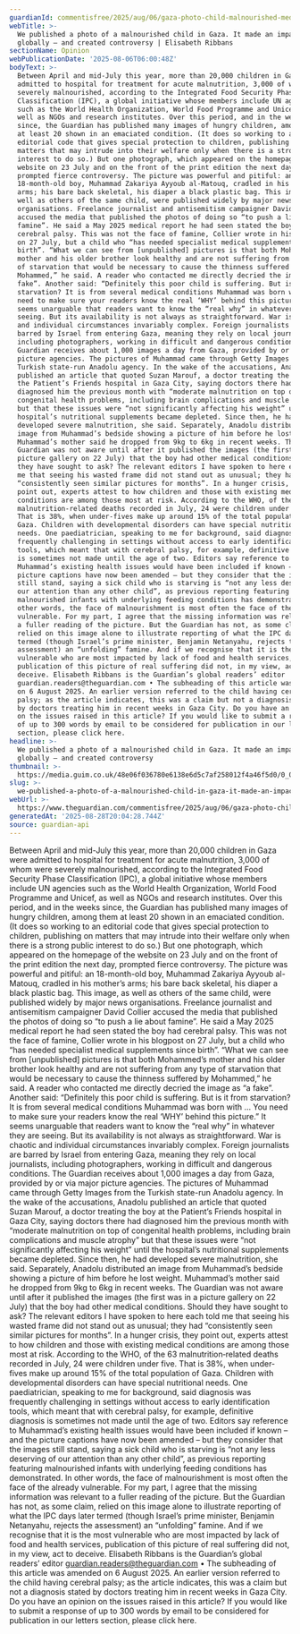 ```yaml
---
guardianId: commentisfree/2025/aug/06/gaza-photo-child-malnourished-medical
webTitle: >-
  We published a photo of a malnourished child in Gaza. It made an impact
  globally – and created controversy | Elisabeth Ribbans
sectionName: Opinion
webPublicationDate: '2025-08-06T06:00:48Z'
bodyText: >-
  Between April and mid-July this year, more than 20,000 children in Gaza were
  admitted to hospital for treatment for acute malnutrition, 3,000 of whom were
  severely malnourished, according to the Integrated Food Security Phase
  Classification (IPC), a global initiative whose members include UN agencies
  such as the World Health Organization, World Food Programme and Unicef, as
  well as NGOs and research institutes. Over this period, and in the weeks
  since, the Guardian has published many images of hungry children, among them
  at least 20 shown in an emaciated condition. (It does so working to an
  editorial code that gives special protection to children, publishing on
  matters that may intrude into their welfare only when there is a strong public
  interest to do so.) But one photograph, which appeared on the homepage of the
  website on 23 July and on the front of the print edition the next day,
  prompted fierce controversy. The picture was powerful and pitiful: an
  18-month-old boy, Muhammad Zakariya Ayyoub al-Matouq, cradled in his mother’s
  arms; his bare back skeletal, his diaper a black plastic bag. This image, as
  well as others of the same child, were published widely by major news
  organisations. Freelance journalist and antisemitism campaigner David Collier
  accused the media that published the photos of doing so “to push a lie about
  famine”. He said a May 2025 medical report he had seen stated the boy had
  cerebral palsy. This was not the face of famine, Collier wrote in his blogpost
  on 27 July, but a child who “has needed specialist medical supplements since
  birth”. “What we can see from [unpublished] pictures is that both Mohammed’s
  mother and his older brother look healthy and are not suffering from any type
  of starvation that would be necessary to cause the thinness suffered by
  Mohammed,” he said. A reader who contacted me directly decried the image as “a
  fake”. Another said: “Definitely this poor child is suffering. But is it from
  starvation? It is from several medical conditions Muhammad was born with … You
  need to make sure your readers know the real ‘WHY’ behind this picture.” It
  seems unarguable that readers want to know the “real why” in whatever they are
  seeing. But its availability is not always as straightforward. War is chaotic
  and individual circumstances invariably complex. Foreign journalists are
  barred by Israel from entering Gaza, meaning they rely on local journalists,
  including photographers, working in difficult and dangerous conditions. The
  Guardian receives about 1,000 images a day from Gaza, provided by or via major
  picture agencies. The pictures of Muhammad came through Getty Images from the
  Turkish state-run Anadolu agency. In the wake of the accusations, Anadolu
  published an article that quoted Suzan Marouf, a doctor treating the boy at
  the Patient’s Friends hospital in Gaza City, saying doctors there had
  diagnosed him the previous month with “moderate malnutrition on top of
  congenital health problems, including brain complications and muscle atrophy”
  but that these issues were “not significantly affecting his weight” until the
  hospital’s nutritional supplements became depleted. Since then, he had
  developed severe malnutrition, she said. Separately, Anadolu distributed an
  image from Muhammad’s bedside showing a picture of him before he lost weight.
  Muhammad’s mother said he dropped from 9kg to 6kg in recent weeks. The
  Guardian was not aware until after it published the images (the first was in a
  picture gallery on 22 July) that the boy had other medical conditions. Should
  they have sought to ask? The relevant editors I have spoken to here each told
  me that seeing his wasted frame did not stand out as unusual; they had
  “consistently seen similar pictures for months”. In a hunger crisis, they
  point out, experts attest to how children and those with existing medical
  conditions are among those most at risk. According to the WHO, of the 63
  malnutrition‑related deaths recorded in July, 24 were children under five.
  That is 38%, when under-fives make up around 15% of the total population of
  Gaza. Children with developmental disorders can have special nutritional
  needs. One paediatrician, speaking to me for background, said diagnosis was
  frequently challenging in settings without access to early identification
  tools, which meant that with cerebral palsy, for example, definitive diagnosis
  is sometimes not made until the age of two. Editors say reference to
  Muhammad’s existing health issues would have been included if known – and the
  picture captions have now been amended – but they consider that the images
  still stand, saying a sick child who is starving is “not any less deserving of
  our attention than any other child”, as previous reporting featuring
  malnourished infants with underlying feeding conditions has demonstrated. In
  other words, the face of malnourishment is most often the face of the already
  vulnerable. For my part, I agree that the missing information was relevant to
  a fuller reading of the picture. But the Guardian has not, as some claim,
  relied on this image alone to illustrate reporting of what the IPC days later
  termed (though Israel’s prime minister, Benjamin Netanyahu, rejects the
  assessment) an “unfolding” famine. And if we recognise that it is the most
  vulnerable who are most impacted by lack of food and health services,
  publication of this picture of real suffering did not, in my view, act to
  deceive. Elisabeth Ribbans is the Guardian’s global readers’ editor
  guardian.readers@theguardian.com • The subheading of this article was amended
  on 6 August 2025. An earlier version referred to the child having cerebral
  palsy; as the article indicates, this was a claim but not a diagnosis stated
  by doctors treating him in recent weeks in Gaza City. Do you have an opinion
  on the issues raised in this article? If you would like to submit a response
  of up to 300 words by email to be considered for publication in our letters
  section, please click here.
headline: >-
  We published a photo of a malnourished child in Gaza. It made an impact
  globally – and created controversy
thumbnail: >-
  https://media.guim.co.uk/48e06f036780e6138e6d5c7af258012f4a46f5d0/0_0_5000_4000/500.jpg
slug: >-
  we-published-a-photo-of-a-malnourished-child-in-gaza-it-made-an-impact-globally-and-created-controversy-or-elisabeth-ribbans
webUrl: >-
  https://www.theguardian.com/commentisfree/2025/aug/06/gaza-photo-child-malnourished-medical
generatedAt: '2025-08-28T20:04:28.744Z'
source: guardian-api
---
```

Between April and mid-July this year, more than 20,000 children in Gaza were admitted to hospital for treatment for acute malnutrition, 3,000 of whom were severely malnourished, according to the Integrated Food Security Phase Classification (IPC), a global initiative whose members include UN agencies such as the World Health Organization, World Food Programme and Unicef, as well as NGOs and research institutes. Over this period, and in the weeks since, the Guardian has published many images of hungry children, among them at least 20 shown in an emaciated condition. (It does so working to an editorial code that gives special protection to children, publishing on matters that may intrude into their welfare only when there is a strong public interest to do so.) But one photograph, which appeared on the homepage of the website on 23 July and on the front of the print edition the next day, prompted fierce controversy. The picture was powerful and pitiful: an 18-month-old boy, Muhammad Zakariya Ayyoub al-Matouq, cradled in his mother’s arms; his bare back skeletal, his diaper a black plastic bag. This image, as well as others of the same child, were published widely by major news organisations. Freelance journalist and antisemitism campaigner David Collier accused the media that published the photos of doing so “to push a lie about famine”. He said a May 2025 medical report he had seen stated the boy had cerebral palsy. This was not the face of famine, Collier wrote in his blogpost on 27 July, but a child who “has needed specialist medical supplements since birth”. “What we can see from [unpublished] pictures is that both Mohammed’s mother and his older brother look healthy and are not suffering from any type of starvation that would be necessary to cause the thinness suffered by Mohammed,” he said. A reader who contacted me directly decried the image as “a fake”. Another said: “Definitely this poor child is suffering. But is it from starvation? It is from several medical conditions Muhammad was born with … You need to make sure your readers know the real ‘WHY’ behind this picture.” It seems unarguable that readers want to know the “real why” in whatever they are seeing. But its availability is not always as straightforward. War is chaotic and individual circumstances invariably complex. Foreign journalists are barred by Israel from entering Gaza, meaning they rely on local journalists, including photographers, working in difficult and dangerous conditions. The Guardian receives about 1,000 images a day from Gaza, provided by or via major picture agencies. The pictures of Muhammad came through Getty Images from the Turkish state-run Anadolu agency. In the wake of the accusations, Anadolu published an article that quoted Suzan Marouf, a doctor treating the boy at the Patient’s Friends hospital in Gaza City, saying doctors there had diagnosed him the previous month with “moderate malnutrition on top of congenital health problems, including brain complications and muscle atrophy” but that these issues were “not significantly affecting his weight” until the hospital’s nutritional supplements became depleted. Since then, he had developed severe malnutrition, she said. Separately, Anadolu distributed an image from Muhammad’s bedside showing a picture of him before he lost weight. Muhammad’s mother said he dropped from 9kg to 6kg in recent weeks. The Guardian was not aware until after it published the images (the first was in a picture gallery on 22 July) that the boy had other medical conditions. Should they have sought to ask? The relevant editors I have spoken to here each told me that seeing his wasted frame did not stand out as unusual; they had “consistently seen similar pictures for months”. In a hunger crisis, they point out, experts attest to how children and those with existing medical conditions are among those most at risk. According to the WHO, of the 63 malnutrition‑related deaths recorded in July, 24 were children under five. That is 38%, when under-fives make up around 15% of the total population of Gaza. Children with developmental disorders can have special nutritional needs. One paediatrician, speaking to me for background, said diagnosis was frequently challenging in settings without access to early identification tools, which meant that with cerebral palsy, for example, definitive diagnosis is sometimes not made until the age of two. Editors say reference to Muhammad’s existing health issues would have been included if known – and the picture captions have now been amended – but they consider that the images still stand, saying a sick child who is starving is “not any less deserving of our attention than any other child”, as previous reporting featuring malnourished infants with underlying feeding conditions has demonstrated. In other words, the face of malnourishment is most often the face of the already vulnerable. For my part, I agree that the missing information was relevant to a fuller reading of the picture. But the Guardian has not, as some claim, relied on this image alone to illustrate reporting of what the IPC days later termed (though Israel’s prime minister, Benjamin Netanyahu, rejects the assessment) an “unfolding” famine. And if we recognise that it is the most vulnerable who are most impacted by lack of food and health services, publication of this picture of real suffering did not, in my view, act to deceive. Elisabeth Ribbans is the Guardian’s global readers’ editor guardian.readers@theguardian.com • The subheading of this article was amended on 6 August 2025. An earlier version referred to the child having cerebral palsy; as the article indicates, this was a claim but not a diagnosis stated by doctors treating him in recent weeks in Gaza City. Do you have an opinion on the issues raised in this article? If you would like to submit a response of up to 300 words by email to be considered for publication in our letters section, please click here.
